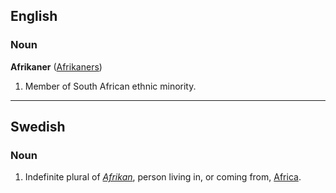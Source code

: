 == English ==
=== Noun ===
'''Afrikaner''' ([[Afrikaners]])

# Member of South African ethnic minority.

----

==Swedish==
===Noun===

#Indefinite plural of ''[[Afrikan]]'', person living in, or coming from, [[Africa]].